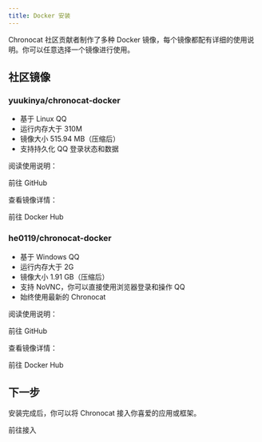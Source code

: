 ```yaml
---
title: Docker 安装
---
```



<UntrustedContents />

Chronocat 社区贡献者制作了多种 Docker
镜像，每个镜像都配有详细的使用说明。你可以任意选择一个镜像进行使用。

## 社区镜像

### yuukinya/chronocat-docker

- 基于 Linux QQ
- 运行内存大于 310M
- 镜像大小 515.94 MB（压缩后）
- 支持持久化 QQ 登录状态和数据

阅读使用说明：

<Link
  className="button button--secondary button--lg"
  to="https://github.com/yuuki-nya/chronocat-docker"
>
  <span>前往 GitHub</span>
</Link>

查看镜像详情：

<Link
  className="button button--secondary button--lg"
  to="https://hub.docker.com/r/yuukinya/chronocat-docker"
>
  <span>前往 Docker Hub</span>
</Link>

### he0119/chronocat-docker

- 基于 Windows QQ
- 运行内存大于 2G
- 镜像大小 1.91 GB（压缩后）
- 支持 NoVNC，你可以直接使用浏览器登录和操作 QQ
- 始终使用最新的 Chronocat

阅读使用说明：

<Link
  className="button button--secondary button--lg"
  to="https://github.com/he0119/chronocat-docker"
>
  <span>前往 GitHub</span>
</Link>

查看镜像详情：

<Link
  className="button button--secondary button--lg"
  to="https://hub.docker.com/r/he0119/chronocat-docker"
>
  <span>前往 Docker Hub</span>
</Link>

## 下一步

安装完成后，你可以将 Chronocat 接入你喜爱的应用或框架。

<Link
  className="button button--secondary button--lg button--normal"
  to="/connect"
>
  <span>前往接入</span>
</Link>
